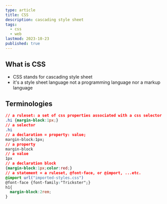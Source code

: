 ```yaml
---
type: article
title: CSS
description: cascading style sheet
tags:
  - css
  - web
lastmod: 2023-10-23
published: true
---
```


## What is CSS

- CSS stands for cascading style sheet
- it's a style sheet language not a programming language nor a markup language

## Terminologies

```css
// a ruleset: a set of css properties associated with a css selector
.hi {margin-block:1px;}
// a selector
.hi
// a declaration = property: value;
margin-block:1px;
// a property
margin-block
// a value
1px
// a declaration block
{margin-block:1px;color:red;}
// a statement = a ruleset, @font-face, or @import, ...etc.
@import url("imported-styles.css")
@font-face {font-family:"Trickster";}
h1{
  margin-block:2rem;
}
```

